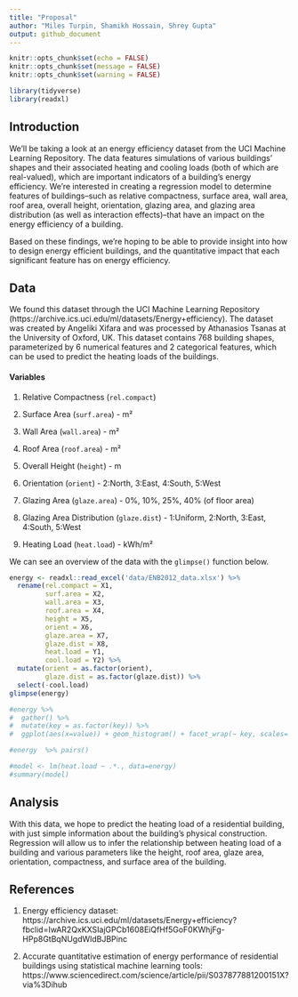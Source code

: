 ```yaml
---
title: "Proposal"
author: "Miles Turpin, Shamikh Hossain, Shrey Gupta"
output: github_document
---
```


```r
knitr::opts_chunk$set(echo = FALSE)
knitr::opts_chunk$set(message = FALSE)
knitr::opts_chunk$set(warning = FALSE)
```

```r
library(tidyverse)
library(readxl)
```

## Introduction

We’ll be taking a look at an energy efficiency dataset from the UCI Machine Learning Repository. The data features simulations of various buildings’ shapes and their associated heating and cooling loads (both of which are real-valued), which are important indicators of a building’s energy efficiency. We’re interested in creating a regression model to determine features of buildings--such as relative compactness, surface area, wall area, roof area, overall height, orientation, glazing area, and glazing area distribution (as well as interaction effects)--that have an impact on the energy efficiency of a building.

Based on these findings, we’re hoping to be able to provide insight into how to design energy efficient buildings, and the quantitative impact that each significant feature has on energy efficiency.


## Data

We found this dataset through the UCI Machine Learning Repository (https://archive.ics.uci.edu/ml/datasets/Energy+efficiency). The dataset was created by Angeliki Xifara and was processed by Athanasios Tsanas at the University of Oxford, UK. This dataset contains 768 building shapes, parameterized by 6 numerical features and 2 categorical features, which can be used to predict the heating loads of the buildings. 
  
#### Variables
  
1. Relative Compactness (`rel.compact`)

2. Surface Area (`surf.area`) - m²

3. Wall Area (`wall.area`) - m²

4. Roof Area (`roof.area`) - m²

5. Overall Height (`height`) - m

6. Orientation (`orient`) - 2:North, 3:East, 4:South, 5:West

7. Glazing Area (`glaze.area`) - 0%, 10%, 25%, 40% (of floor area)

8. Glazing Area Distribution (`glaze.dist`) - 1:Uniform, 2:North, 3:East, 4:South, 5:West

9. Heating Load (`heat.load`) - kWh/m²

We can see an overview of the data with the `glimpse()` function below.

```r
energy <- readxl::read_excel('data/ENB2012_data.xlsx') %>% 
  rename(rel.compact = X1,
         surf.area = X2,
         wall.area = X3,
         roof.area = X4,
         height = X5,
         orient = X6,
         glaze.area = X7,
         glaze.dist = X8,
         heat.load = Y1,
         cool.load = Y2) %>% 
  mutate(orient = as.factor(orient),
         glaze.dist = as.factor(glaze.dist)) %>% 
  select(-cool.load)
glimpse(energy)
```

```r
#energy %>% 
#  gather() %>% 
#  mutate(key = as.factor(key)) %>% 
#  ggplot(aes(x=value)) + geom_histogram() + facet_wrap(~ key, scales='free')
```

```r
#energy  %>% pairs()
```

```r
#model <- lm(heat.load ~ .*., data=energy)
#summary(model)
```


## Analysis

With this data, we hope to predict the heating load of a residential building, with just simple information about the building's physical construction. Regression will allow us to infer the relationship between heating load of a building and various parameters like the height, roof area, glaze area, orientation, compactness, and surface area of the building.

## References

1. Energy efficiency dataset: https://archive.ics.uci.edu/ml/datasets/Energy+efficiency?fbclid=IwAR2QxKXSIajGPCb1608EiQfHf5GoF0KWhjFg-HPp8GtBqNUgdWldBJBPinc

2. Accurate quantitative estimation of energy performance of residential buildings using statistical machine learning tools: https://www.sciencedirect.com/science/article/pii/S037877881200151X?via%3Dihub
